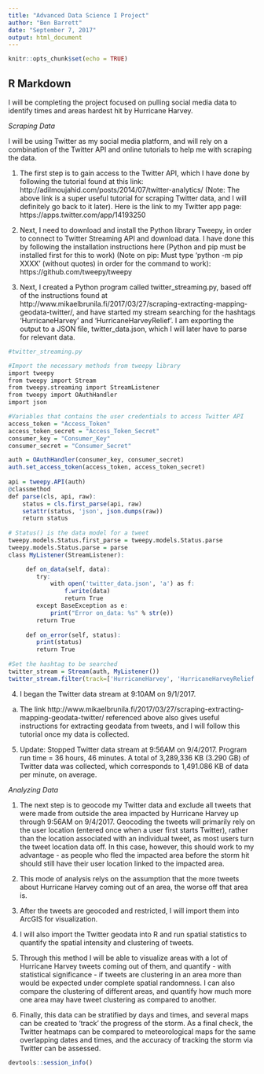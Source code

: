 ```yaml
---
title: "Advanced Data Science I Project"
author: "Ben Barrett"
date: "September 7, 2017"
output: html_document
---
```


```r
knitr::opts_chunk$set(echo = TRUE)
```

## R Markdown
I will be completing the project focused on pulling social media data to identify times and areas hardest hit by Hurricane Harvey.


*Scraping Data*

I will be using Twitter as my social media platform, and will rely on a combination of the Twitter API and online tutorials to help me with scraping the data.

1) The first step is to gain access to the Twitter API, which I have done by following the tutorial found at this link: http://adilmoujahid.com/posts/2014/07/twitter-analytics/ (Note: The above link is a super useful tutorial for scraping Twitter data, and I will definitely go back to it later). Here is the link to my Twitter app page: https://apps.twitter.com/app/14193250

2) Next, I need to download and install the Python library Tweepy, in order to connect to Twitter Streaming API and download data. I have done this by following the installation instructions here (Python and pip must be installed first for this to work) (Note on pip: Must type 'python -m pip XXXX' (without quotes) in order for the command to work): https://github.com/tweepy/tweepy

3) Next, I created a Python program called twitter_streaming.py, based off of the instructions found at http://www.mikaelbrunila.fi/2017/03/27/scraping-extracting-mapping-geodata-twitter/, and have started my stream searching for the hashtags 'HurricaneHarvey' and 'HurricaneHarveyRelief'. I am exporting the output to a JSON file, twitter_data.json, which I will later have to parse for relevant data.
```r
#twitter_streaming.py

#Import the necessary methods from tweepy library
import tweepy
from tweepy import Stream
from tweepy.streaming import StreamListener 
from tweepy import OAuthHandler
import json

#Variables that contains the user credentials to access Twitter API 
access_token = "Access_Token"
access_token_secret = "Access_Token_Secret"
consumer_key = "Consumer_Key"
consumer_secret = "Consumer_Secret"

auth = OAuthHandler(consumer_key, consumer_secret)
auth.set_access_token(access_token, access_token_secret)
 
api = tweepy.API(auth)
@classmethod
def parse(cls, api, raw):
    status = cls.first_parse(api, raw)
    setattr(status, 'json', json.dumps(raw))
    return status
 
# Status() is the data model for a tweet
tweepy.models.Status.first_parse = tweepy.models.Status.parse
tweepy.models.Status.parse = parse
class MyListener(StreamListener):

     def on_data(self, data):
        try:
            with open('twitter_data.json', 'a') as f:
                f.write(data)
                return True
        except BaseException as e:
            print("Error on_data: %s" % str(e))
        return True
 
     def on_error(self, status):
        print(status)
        return True
 
#Set the hashtag to be searched
twitter_stream = Stream(auth, MyListener())
twitter_stream.filter(track=['HurricaneHarvey', 'HurricaneHarveyRelief'])
```
4) I began the Twitter data stream at 9:10AM on 9/1/2017.
  a. The link http://www.mikaelbrunila.fi/2017/03/27/scraping-extracting-mapping-geodata-twitter/ referenced above also gives useful instructions for extracting geodata from tweets, and I will follow this tutorial once my data is collected.

5) Update: Stopped Twitter data stream at 9:56AM on 9/4/2017. Program run time = 36 hours, 46 minutes. A total of 3,289,336 KB (3.290 GB) of Twitter data was collected, which corresponds to 1,491.086 KB of data per minute, on average.


*Analyzing Data*

1) The next step is to geocode my Twitter data and exclude all tweets that were made from outside the area impacted by Hurricane Harvey up through 9:56AM on 9/4/2017. Geocoding the tweets will primarily rely on the user location (entered once when a user first starts Twitter), rather than the location associated with an individual tweet, as most users turn the tweet location data off. In this case, however, this should work to my advantage - as people who fled the impacted area before the storm hit should still have their user location linked to the impacted area.

2) This mode of analysis relys on the assumption that the more tweets about Hurricane Harvey coming out of an area, the worse off that area is.

3) After the tweets are geocoded and restricted, I will import them into ArcGIS for visualization.

4) I will also import the Twitter geodata into R and run spatial statistics to quantify the spatial intensity and clustering of tweets.

5) Through this method I will be able to visualize areas with a lot of Hurricane Harvey tweets coming out of them, and quantify - with statistical significance - if tweets are clustering in an area more than would be expected under complete spatial randomness. I can also compare the clustering of different areas, and quantify how much more one area may have tweet clustering as compared to another.

6) Finally, this data can be stratified by days and times, and several maps can be created to 'track' the progress of the storm. As a final check, the Twitter heatmaps can be compared to meteorological maps for the same overlapping dates and times, and the accuracy of tracking the storm via Twitter can be assessed.

```r
devtools::session_info()
```